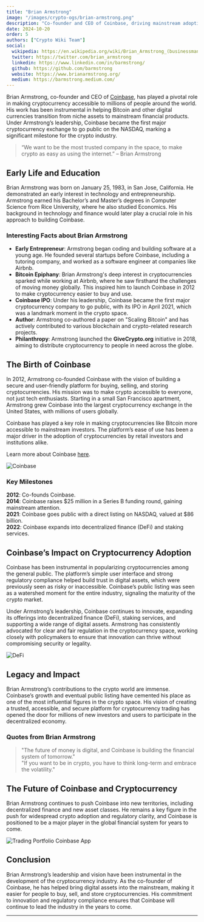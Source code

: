 ```yaml
---
title: "Brian Armstrong"
image: "/images/crypto-ogs/brian-armstrong.png"
description: "Co-founder and CEO of Coinbase, driving mainstream adoption of cryptocurrency."
date: 2024-10-20
order: 5
authors: ["Crypto Wiki Team"]
social:
  wikipedia: https://en.wikipedia.org/wiki/Brian_Armstrong_(businessman)
  twitter: https://twitter.com/brian_armstrong
  linkedin: https://www.linkedin.com/in/barmstrong/
  github: https://github.com/barmstrong
  website: https://www.brianarmstrong.org/
  medium: https://barmstrong.medium.com/
---
```


Brian Armstrong, co-founder and CEO of [Coinbase](/exchanges/coinbase), has played a pivotal role in making cryptocurrency accessible to millions of people around the world. His work has been instrumental in helping Bitcoin and other digital currencies transition from niche assets to mainstream financial products. Under Armstrong’s leadership, Coinbase became the first major cryptocurrency exchange to go public on the NASDAQ, marking a significant milestone for the crypto industry.

> “We want to be the most trusted company in the space, to make crypto as easy as using the internet.” – Brian Armstrong

## Early Life and Education

Brian Armstrong was born on January 25, 1983, in San Jose, California. He demonstrated an early interest in technology and entrepreneurship. Armstrong earned his Bachelor’s and Master’s degrees in Computer Science from Rice University, where he also studied Economics. His background in technology and finance would later play a crucial role in his approach to building Coinbase.

### Interesting Facts about Brian Armstrong

- **Early Entrepreneur**: Armstrong began coding and building software at a young age. He founded several startups before Coinbase, including a tutoring company, and worked as a software engineer at companies like Airbnb.
- **Bitcoin Epiphany**: Brian Armstrong's deep interest in cryptocurrencies sparked while working at Airbnb, where he saw firsthand the challenges of moving money globally. This inspired him to launch Coinbase in 2012 to make cryptocurrency easier to buy and use.
- **Coinbase IPO**: Under his leadership, Coinbase became the first major cryptocurrency company to go public, with its IPO in April 2021, which was a landmark moment in the crypto space.
- **Author**: Armstrong co-authored a paper on "Scaling Bitcoin" and has actively contributed to various blockchain and crypto-related research projects.
- **Philanthropy**: Armstrong launched the **GiveCrypto.org** initiative in 2018, aiming to distribute cryptocurrency to people in need across the globe.

## The Birth of Coinbase

In 2012, Armstrong co-founded Coinbase with the vision of building a secure and user-friendly platform for buying, selling, and storing cryptocurrencies. His mission was to make crypto accessible to everyone, not just tech enthusiasts. Starting in a small San Francisco apartment, Armstrong grew Coinbase into the largest cryptocurrency exchange in the United States, with millions of users globally.

Coinbase has played a key role in making cryptocurrencies like Bitcoin more accessible to mainstream investors. The platform’s ease of use has been a major driver in the adoption of cryptocurrencies by retail investors and institutions alike.

Learn more about Coinbase [here](/exchanges/coinbase).

![Coinbase](/images/exchanges/coinbase.png)

### Key Milestones

**2012**: Co-founds Coinbase.  
**2014**: Coinbase raises $25 million in a Series B funding round, gaining mainstream attention.  
**2021**: Coinbase goes public with a direct listing on NASDAQ, valued at $86 billion.  
**2022**: Coinbase expands into decentralized finance (DeFi) and staking services.

## Coinbase’s Impact on Cryptocurrency Adoption

Coinbase has been instrumental in popularizing cryptocurrencies among the general public. The platform’s simple user interface and strong regulatory compliance helped build trust in digital assets, which were previously seen as risky or inaccessible. Coinbase’s public listing was seen as a watershed moment for the entire industry, signaling the maturity of the crypto market.

Under Armstrong’s leadership, Coinbase continues to innovate, expanding its offerings into decentralized finance (DeFi), staking services, and supporting a wide range of digital assets. Armstrong has consistently advocated for clear and fair regulation in the cryptocurrency space, working closely with policymakers to ensure that innovation can thrive without compromising security or legality.

![DeFi](/images/posts/defi.jpg)

## Legacy and Impact

Brian Armstrong’s contributions to the crypto world are immense. Coinbase’s growth and eventual public listing have cemented his place as one of the most influential figures in the crypto space. His vision of creating a trusted, accessible, and secure platform for cryptocurrency trading has opened the door for millions of new investors and users to participate in the decentralized economy.

### Quotes from Brian Armstrong

> "The future of money is digital, and Coinbase is building the financial system of tomorrow."  
> "If you want to be in crypto, you have to think long-term and embrace the volatility."

## The Future of Coinbase and Cryptocurrency

Brian Armstrong continues to push Coinbase into new territories, including decentralized finance and new asset classes. He remains a key figure in the push for widespread crypto adoption and regulatory clarity, and Coinbase is positioned to be a major player in the global financial system for years to come.

![Trading Portfolio Coinbase App](/images/posts/portoflio.jpg)

## Conclusion

Brian Armstrong’s leadership and vision have been instrumental in the development of the cryptocurrency industry. As the co-founder of Coinbase, he has helped bring digital assets into the mainstream, making it easier for people to buy, sell, and store cryptocurrencies. His commitment to innovation and regulatory compliance ensures that Coinbase will continue to lead the industry in the years to come.

---
